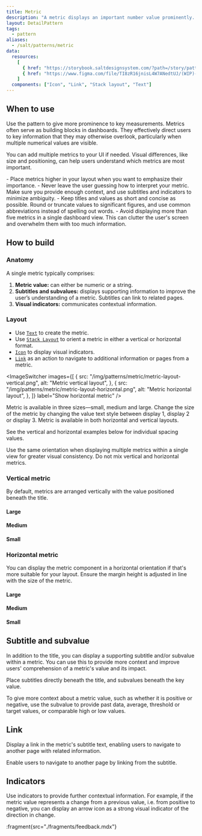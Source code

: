 ```yaml
---
title: Metric
description: "A metric displays an important number value prominently. You can add indicators or labels to help provide context to the presented value."
layout: DetailPattern
tags:
  - pattern
aliases:
  - /salt/patterns/metric
data:
  resources:
    [
      { href: "https://storybook.saltdesignsystem.com/?path=/story/patterns-metric--metric", label: "Examples" },
      { href: "https://www.figma.com/file/TI8zR16jnisL4W7ANedtUJ/(WIP)-Metric?type=design&node-id=652-3336&mode=design&t=UpxMBoYUQ8vMxz6z-0", label: "Metric examples", internal: true },
    ]
  components: ["Icon", "Link", "Stack layout", "Text"]
---
```


  <Diagram
    src="/img/patterns/metric/metric-hero-shot.png"
    alt="Two example metrics displaying positive and negative indicators."
    contentPosition="top"
    border
  />

## When to use

Use the pattern to give more prominence to key measurements. Metrics often serve as building blocks in dashboards. They effectively direct users to key information that they may otherwise overlook, particularly when multiple numerical values are visible.

You can add multiple metrics to your UI if needed. Visual differences, like size and positioning, can help users understand which metrics are most important.

<GuidanceCallout type="positive" customPillText="Best practices">
  - Place metrics higher in your layout when you want to emphasize their importance.
  - Never leave the user guessing how to interpret your metric. Make sure you provide enough context, and use subtitles and indicators to minimize ambiguity.
  - Keep titles and values as short and concise as possible. Round or truncate values to significant figures, and use common abbreviations instead of spelling out words.
  - Avoid displaying more than five metrics in a single dashboard view. This can clutter the user's screen and overwhelm them with too much information.
</GuidanceCallout>

## How to build

### Anatomy

A single metric typically comprises:

1. **Metric value:** can either be numeric or a string.
2. **Subtitles and subvalues:** displays supporting information to improve the user’s understanding of a metric. Subtitles can link to related pages.
3. **Visual indicators:** communicates contextual information.

<Diagram
  src="/img/patterns/metric/metric-anatomy.png"
  alt="Anatomy of metric"
  contentPosition="top"
  border
/>

### Layout

- Use [`Text`](/salt/components/text) to create the metric.
- Use [`Stack Layout`](/salt/components/layout/stack-layout) to orient a metric in either a vertical or horizontal format.
- [`Icon`](/salt/components/icon) to display visual indicators.
- [`Link`](/salt/components/link) as an action to navigate to additional information or pages from a metric.

<ImageSwitcher
  images={[
    {
      src: "/img/patterns/metric/metric-layout-vertical.png",
      alt: "Metric vertical layout",
    },
    {
      src: "/img/patterns/metric/metric-layout-horizontal.png",
      alt: "Metric horizontal layout",
    },
  ]}
  label="Show horizontal metric"
/>

Metric is available in three sizes—small, medium and large. Change the size of the metric by changing the value text style between display 1, display 2 or display 3.  Metric is available in both horizontal and vertical layouts.

See the vertical and horizontal examples below for individual spacing values.

<GuidanceCallout type="positive" customPillText="Best practices">
 Use the same orientation when displaying multiple metrics within a single view for greater visual consistency. Do not mix vertical and horizontal metrics.
</GuidanceCallout>

### Vertical metric

By default, metrics are arranged vertically with the value positioned beneath the title.

#### Large

  <Diagram
    src="/img/patterns/metric/vertical-metric-large.png"
    alt="Example showing large metric with vertical layout."
    contentPosition="top"
    border
  />

#### Medium

  <Diagram
    src="/img/patterns/metric/vertical-metric-medium.png"
    alt="Example showing medium metric with vertical layout."
    contentPosition="top"
    border
  />

#### Small

  <Diagram
    src="/img/patterns/metric/vertical-metric-small.png"
    alt="Example showing small metric with vertical layout."
    contentPosition="top"
    border
  />

### Horizontal metric

You can display the metric component in a horizontal orientation if that's more suitable for your layout. Ensure the margin height is adjusted in line with the size of the metric.

#### Large

  <Diagram
    src="/img/patterns/metric/metric-spacing-large.png"
    alt="Example showing large metric with horizontal layout."
    contentPosition="top"
    border
  />

#### Medium

  <Diagram
    src="/img/patterns/metric/metric-spacing-medium.png"
    alt="Example showing medium metric with horizontal layout."
    contentPosition="top"
    border
  />

#### Small

  <Diagram
    src="/img/patterns/metric/metric-spacing-small.png"
    alt="Example showing small metric with horizontal layout."
    contentPosition="top"
    border
  />


## Subtitle and subvalue

In addition to the title, you can display a supporting subtitle and/or subvalue within a metric. You can use this to provide more context and improve users' comprehension of a metric's value and its impact.

Place subtitles directly beneath the title, and subvalues beneath the key value.

  <Diagram
    src="/img/patterns/metric/subtitle-and-subvalue.png"
    alt="Example showing a metric with a subtitle and subvalue."
    contentPosition="top"
    border
  />

<GuidanceCallout type="positive" customPillText="Best practices">
  To give more context about a metric value, such as whether it is positive or negative, use the subvalue to provide past data, average, threshold or target values, or comparable high or low values.
</GuidanceCallout>

## Link

Display a link in the metric's subtitle text, enabling users to navigate to another page with related information.

Enable users to navigate to another page by linking from the subtitle.

  <Diagram
    src="/img/patterns/metric/metric-link.png"
    alt="Example showing a metric with a link."
    contentPosition="top"
    border
  />

## Indicators

Use indicators to provide further contextual information. For example, if the metric value represents a change from a previous value, i.e. from positive to negative, you can display an arrow icon as a strong visual indicator of the direction in change.

  <Diagram
    src="/img/patterns/metric/metric-indicators.png"
    alt="Example showing two metrics with positive and negative indicators."
    contentPosition="top"
    border
  />

:fragment{src="./fragments/feedback.mdx"}
